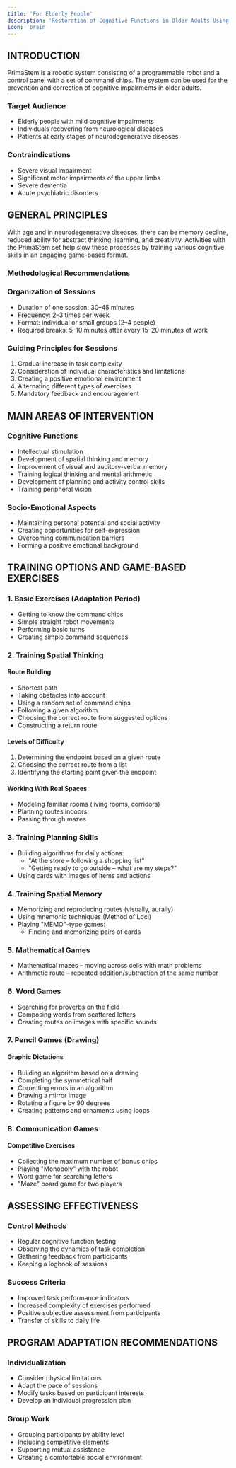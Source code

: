 ```yaml
---
title: 'For Elderly People'
description: 'Restoration of Cognitive Functions in Older Adults Using the PrimaStem Robotic System'
icon: 'brain'
---
```


## INTRODUCTION

PrimaStem is a robotic system consisting of a programmable robot and a control panel with a set of command chips. The system can be used for the prevention and correction of cognitive impairments in older adults.

### Target Audience

- Elderly people with mild cognitive impairments
- Individuals recovering from neurological diseases
- Patients at early stages of neurodegenerative diseases

### Contraindications

- Severe visual impairment
- Significant motor impairments of the upper limbs
- Severe dementia
- Acute psychiatric disorders

## GENERAL PRINCIPLES

With age and in neurodegenerative diseases, there can be memory decline, reduced ability for abstract thinking, learning, and creativity. Activities with the PrimaStem set help slow these processes by training various cognitive skills in an engaging game-based format.

### Methodological Recommendations

### Organization of Sessions

- Duration of one session: 30–45 minutes
- Frequency: 2–3 times per week
- Format: individual or small groups (2–4 people)
- Required breaks: 5–10 minutes after every 15–20 minutes of work

### Guiding Principles for Sessions

1. Gradual increase in task complexity
2. Consideration of individual characteristics and limitations
3. Creating a positive emotional environment
4. Alternating different types of exercises
5. Mandatory feedback and encouragement

## MAIN AREAS OF INTERVENTION

### Cognitive Functions

- Intellectual stimulation
- Development of spatial thinking and memory
- Improvement of visual and auditory-verbal memory
- Training logical thinking and mental arithmetic
- Development of planning and activity control skills
- Training peripheral vision

### Socio-Emotional Aspects

- Maintaining personal potential and social activity
- Creating opportunities for self-expression
- Overcoming communication barriers
- Forming a positive emotional background

## TRAINING OPTIONS AND GAME-BASED EXERCISES

### 1. Basic Exercises (Adaptation Period)

- Getting to know the command chips
- Simple straight robot movements
- Performing basic turns
- Creating simple command sequences

### 2. Training Spatial Thinking

#### Route Building

- Shortest path
- Taking obstacles into account
- Using a random set of command chips
- Following a given algorithm
- Choosing the correct route from suggested options
- Constructing a return route

#### Levels of Difficulty

1. Determining the endpoint based on a given route
2. Choosing the correct route from a list
3. Identifying the starting point given the endpoint

#### Working With Real Spaces

- Modeling familiar rooms (living rooms, corridors)
- Planning routes indoors
- Passing through mazes

### 3. Training Planning Skills

- Building algorithms for daily actions:
    - "At the store – following a shopping list"
    - "Getting ready to go outside – what are my steps?"
- Using cards with images of items and actions

### 4. Training Spatial Memory

- Memorizing and reproducing routes (visually, aurally)
- Using mnemonic techniques (Method of Loci)
- Playing "MEMO"-type games:
    - Finding and memorizing pairs of cards

### 5. Mathematical Games

- Mathematical mazes – moving across cells with math problems
- Arithmetic route – repeated addition/subtraction of the same number

### 6. Word Games

- Searching for proverbs on the field
- Composing words from scattered letters
- Creating routes on images with specific sounds

### 7. Pencil Games (Drawing)

#### Graphic Dictations

- Building an algorithm based on a drawing
- Completing the symmetrical half
- Correcting errors in an algorithm
- Drawing a mirror image
- Rotating a figure by 90 degrees
- Creating patterns and ornaments using loops

### 8. Communication Games

#### Competitive Exercises

- Collecting the maximum number of bonus chips
- Playing "Monopoly" with the robot
- Word game for searching letters
- "Maze" board game for two players

## ASSESSING EFFECTIVENESS

### Control Methods

- Regular cognitive function testing
- Observing the dynamics of task completion
- Gathering feedback from participants
- Keeping a logbook of sessions

### Success Criteria

- Improved task performance indicators
- Increased complexity of exercises performed
- Positive subjective assessment from participants
- Transfer of skills to daily life

## PROGRAM ADAPTATION RECOMMENDATIONS

### Individualization

- Consider physical limitations
- Adapt the pace of sessions
- Modify tasks based on participant interests
- Develop an individual progression plan

### Group Work

- Grouping participants by ability level
- Including competitive elements
- Supporting mutual assistance
- Creating a comfortable social environment
